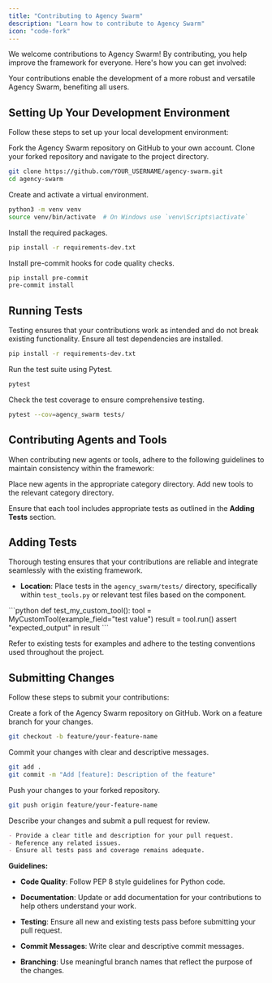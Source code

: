```yaml
---
title: "Contributing to Agency Swarm"
description: "Learn how to contribute to Agency Swarm"
icon: "code-fork"
---
```


We welcome contributions to Agency Swarm! By contributing, you help improve the framework for everyone. Here's how you can get involved:

<Info>
  Your contributions enable the development of a more robust and versatile Agency Swarm, benefiting all users.
</Info>

## Setting Up Your Development Environment

Follow these steps to set up your local development environment:

<Steps titleSize="h3">

<Step title="Fork the Repository" icon="code-branch" iconType="solid">
  Fork the Agency Swarm repository on GitHub to your own account.
</Step>

<Step title="Clone Your Fork" icon="arrow-down-to-line" iconType="solid">
Clone your forked repository and navigate to the project directory.

```bash
git clone https://github.com/YOUR_USERNAME/agency-swarm.git
cd agency-swarm
```

</Step>

<Step title="Create a Virtual Environment" icon="laptop-code" iconType="solid">
Create and activate a virtual environment.

```bash
python3 -m venv venv
source venv/bin/activate  # On Windows use `venv\Scripts\activate`
```

</Step>

<Step title="Install Dependencies" icon="download" iconType="solid">
Install the required packages.

```bash
pip install -r requirements-dev.txt
```

</Step>

<Step title="Install Pre-Commit Hooks" icon="check" iconType="solid">
Install pre-commit hooks for code quality checks.

```bash
pip install pre-commit
pre-commit install
```

</Step>

</Steps>

## Running Tests

<Note>
  Testing ensures that your contributions work as intended and do not break existing functionality.
</Note>

<Steps titleSize="h3">

<Step title="Install Test Dependencies" icon="download" iconType="solid">
Ensure all test dependencies are installed.

```bash
pip install -r requirements-dev.txt
```

</Step>

<Step title="Run Tests" icon="play" iconType="solid">
Run the test suite using Pytest.

```bash
pytest
```

</Step>

<Step title="Check Test Coverage" icon="chart-bar" iconType="solid">
Check the test coverage to ensure comprehensive testing.

```bash
pytest --cov=agency_swarm tests/
```

</Step>

</Steps>

## Contributing Agents and Tools

When contributing new agents or tools, adhere to the following guidelines to maintain consistency within the framework:

<Steps titleSize="h3">

<Step title="Agents" icon="user-secret" iconType="solid">
  Place new agents in the appropriate category directory.
</Step>

<Step title="Tools" icon="wrench" iconType="solid">
  Add new tools to the relevant category directory.
</Step>

</Steps>

Ensure that each tool includes appropriate tests as outlined in the **Adding Tests** section.

## Adding Tests

<Note>
  Thorough testing ensures that your contributions are reliable and integrate seamlessly with the existing framework.
</Note>

- **Location**: Place tests in the `agency_swarm/tests/` directory, specifically within `test_tools.py` or relevant test files based on the component.

<CodeBlock title="Example Test">
  ```python
  def test_my_custom_tool():
      tool = MyCustomTool(example_field="test value")
      result = tool.run()
      assert "expected_output" in result
  ```
</CodeBlock>

Refer to existing tests for examples and adhere to the testing conventions used throughout the project.

## Submitting Changes

Follow these steps to submit your contributions:

<AccordionGroup>

<Accordion title="1. Fork the Repository" icon="code-fork" iconType="solid">
  Create a fork of the Agency Swarm repository on GitHub.
</Accordion>

<Accordion title="2. Create a Branch" icon="code-branch" iconType="solid">
Work on a feature branch for your changes.

```bash
git checkout -b feature/your-feature-name
```

</Accordion>

<Accordion title="3. Commit Your Changes" icon="git" iconType="solid">
Commit your changes with clear and descriptive messages.

```bash
git add .
git commit -m "Add [feature]: Description of the feature"
```

</Accordion>

<Accordion title="4. Push to Your Fork" icon="code-fork" iconType="solid">
Push your changes to your forked repository.

```bash
git push origin feature/your-feature-name
```

</Accordion>

<Accordion title="5. Submit a Pull Request" icon="paper-plane" iconType="solid">
Describe your changes and submit a pull request for review.

```markdown
- Provide a clear title and description for your pull request.
- Reference any related issues.
- Ensure all tests pass and coverage remains adequate.
```

</Accordion>

</AccordionGroup>

<Check>

**Guidelines:**

- **Code Quality**: Follow PEP 8 style guidelines for Python code.

- **Documentation**: Update or add documentation for your contributions to help others understand your work.

- **Testing**: Ensure all new and existing tests pass before submitting your pull request.

- **Commit Messages**: Write clear and descriptive commit messages.

- **Branching**: Use meaningful branch names that reflect the purpose of the changes.

</Check>
